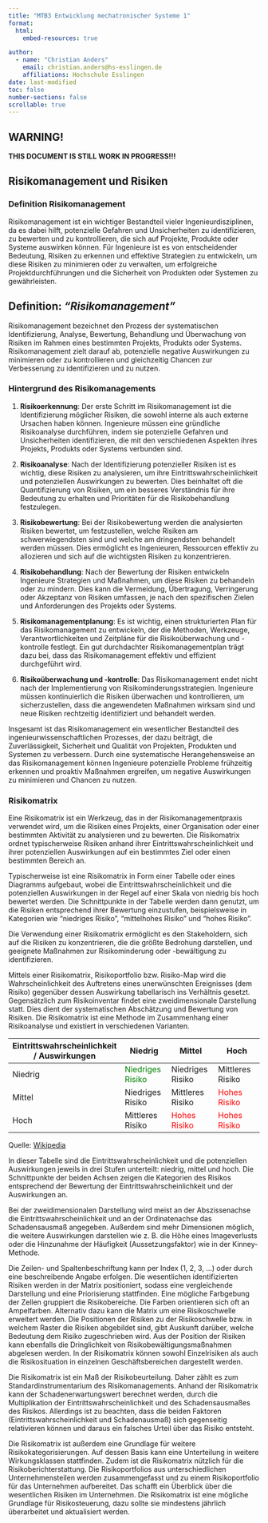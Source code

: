 ```yaml
---
title: "MTB3 Entwicklung mechatronischer Systeme 1"
format:
  html:
    embed-resources: true

author:
  - name: "Christian Anders"
    email: christian.anders@hs-esslingen.de
    affiliations: Hochschule Esslingen
date: last-modified
toc: false
number-sections: false
scrollable: true
---
```




<!-- -------------------------------------------------------------------------

                       Callout !!! WARNING !!!

-------------------------------------------------------------------------- -->
::: {.callout-warning}
## WARNING!
**THIS DOCUMENT IS STILL WORK IN PROGRESS!!!**
:::


<!-- -------------------------------------------------------------------------

                       Risikomanagement

-------------------------------------------------------------------------- -->
## Risikomanagement und Risiken

### Definition Risikomanagement

Risikomanagement ist ein wichtiger Bestandteil vieler Ingenieurdisziplinen, da es dabei hilft, potenzielle Gefahren und Unsicherheiten zu identifizieren, zu bewerten und zu kontrollieren, die sich auf Projekte, Produkte oder Systeme auswirken können. Für Ingenieure ist es von entscheidender Bedeutung, Risiken zu erkennen und effektive Strategien zu entwickeln, um diese Risiken zu minimieren oder zu verwalten, um erfolgreiche Projektdurchführungen und die Sicherheit von Produkten oder Systemen zu gewährleisten.

::: {.callout-tip}
## Definition: *"Risikomanagement"*
Risikomanagement bezeichnet den Prozess der systematischen Identifizierung, Analyse, Bewertung, Behandlung und Überwachung von Risiken im Rahmen eines bestimmten Projekts, Produkts oder Systems. Risikomanagement zielt darauf ab, potenzielle negative Auswirkungen zu minimieren oder zu kontrollieren und gleichzeitig Chancen zur Verbesserung zu identifizieren und zu nutzen.
:::


### Hintergrund des Risikomanagements

1. **Risikoerkennung**: Der erste Schritt im Risikomanagement ist die Identifizierung möglicher Risiken, die sowohl interne als auch externe Ursachen haben können. Ingenieure müssen eine gründliche Risikoanalyse durchführen, indem sie potenzielle Gefahren und Unsicherheiten identifizieren, die mit den verschiedenen Aspekten ihres Projekts, Produkts oder Systems verbunden sind.

2. **Risikoanalyse**: Nach der Identifizierung potenzieller Risiken ist es wichtig, diese Risiken zu analysieren, um ihre Eintrittswahrscheinlichkeit und potenziellen Auswirkungen zu bewerten. Dies beinhaltet oft die Quantifizierung von Risiken, um ein besseres Verständnis für ihre Bedeutung zu erhalten und Prioritäten für die Risikobehandlung festzulegen.

3. **Risikobewertung**: Bei der Risikobewertung werden die analysierten Risiken bewertet, um festzustellen, welche Risiken am schwerwiegendsten sind und welche am dringendsten behandelt werden müssen. Dies ermöglicht es Ingenieuren, Ressourcen effektiv zu allozieren und sich auf die wichtigsten Risiken zu konzentrieren.

4. **Risikobehandlung**: Nach der Bewertung der Risiken entwickeln Ingenieure Strategien und Maßnahmen, um diese Risiken zu behandeln oder zu mindern. Dies kann die Vermeidung, Übertragung, Verringerung oder Akzeptanz von Risiken umfassen, je nach den spezifischen Zielen und Anforderungen des Projekts oder Systems.

5. **Risikomanagementplanung**: Es ist wichtig, einen strukturierten Plan für das Risikomanagement zu entwickeln, der die Methoden, Werkzeuge, Verantwortlichkeiten und Zeitpläne für die Risikoüberwachung und -kontrolle festlegt. Ein gut durchdachter Risikomanagementplan trägt dazu bei, dass das Risikomanagement effektiv und effizient durchgeführt wird.

6. **Risikoüberwachung und -kontrolle**: Das Risikomanagement endet nicht nach der Implementierung von Risikominderungsstrategien. Ingenieure müssen kontinuierlich die Risiken überwachen und kontrollieren, um sicherzustellen, dass die angewendeten Maßnahmen wirksam sind und neue Risiken rechtzeitig identifiziert und behandelt werden.

Insgesamt ist das Risikomanagement ein wesentlicher Bestandteil des ingenieurwissenschaftlichen Prozesses, der dazu beiträgt, die Zuverlässigkeit, Sicherheit und Qualität von Projekten, Produkten und Systemen zu verbessern. Durch eine systematische Herangehensweise an das Risikomanagement können Ingenieure potenzielle Probleme frühzeitig erkennen und proaktiv Maßnahmen ergreifen, um negative Auswirkungen zu minimieren und Chancen zu nutzen.


### Risikomatrix

Eine Risikomatrix ist ein Werkzeug, das in der Risikomanagementpraxis verwendet wird, um die Risiken eines Projekts, einer Organisation oder einer bestimmten Aktivität zu analysieren und zu bewerten. Die Risikomatrix ordnet typischerweise Risiken anhand ihrer Eintrittswahrscheinlichkeit und ihrer potenziellen Auswirkungen auf ein bestimmtes Ziel oder einen bestimmten Bereich an.

Typischerweise ist eine Risikomatrix in Form einer Tabelle oder eines Diagramms aufgebaut, wobei die Eintrittswahrscheinlichkeit und die potenziellen Auswirkungen in der Regel auf einer Skala von niedrig bis hoch bewertet werden. Die Schnittpunkte in der Tabelle werden dann genutzt, um die Risiken entsprechend ihrer Bewertung einzustufen, beispielsweise in Kategorien wie "niedriges Risiko", "mittelhohes Risiko" und "hohes Risiko".

Die Verwendung einer Risikomatrix ermöglicht es den Stakeholdern, sich auf die Risiken zu konzentrieren, die die größte Bedrohung darstellen, und geeignete Maßnahmen zur Risikominderung oder -bewältigung zu identifizieren.

Mittels einer Risikomatrix, Risikoportfolio bzw. Risiko-Map wird die Wahrscheinlichkeit des Auftretens eines unerwünschten Ereignisses (dem Risiko) gegenüber dessen Auswirkung tabellarisch ins Verhältnis gesetzt. Gegensätzlich zum Risikoinventar findet eine zweidimensionale Darstellung statt. Dies dient der systematischen Abschätzung und Bewertung von Risiken. Die Risikomatrix ist eine Methode im Zusammenhang einer Risikoanalyse und existiert in verschiedenen Varianten.


| Eintrittswahrscheinlichkeit / Auswirkungen | Niedrig           | Mittel            | Hoch              |
|-------------------------------------------|-------------------|-------------------|-------------------|
| Niedrig                                   | <span style="color:green">Niedriges Risiko</span> | Niedriges Risiko  | Mittleres Risiko  |
| Mittel                                    | Niedriges Risiko  | Mittleres Risiko  | <span style="color:red">Hohes Risiko</span>    |
| Hoch                                      | Mittleres Risiko  | <span style="color:red">Hohes Risiko</span>    | <span style="color:red">Hohes Risiko</span>    |

Quelle: [Wikipedia](https://de.wikipedia.org/wiki/Risikomatrix)

In dieser Tabelle sind die Eintrittswahrscheinlichkeit und die potenziellen Auswirkungen jeweils in drei Stufen unterteilt: niedrig, mittel und hoch. Die Schnittpunkte der beiden Achsen zeigen die Kategorien des Risikos entsprechend der Bewertung der Eintrittswahrscheinlichkeit und der Auswirkungen an.

Bei der zweidimensionalen Darstellung wird meist an der Abszissenachse die Eintrittswahrscheinlichkeit und an der Ordinatenachse das Schadensausmaß angegeben. Außerdem sind mehr Dimensionen möglich, die weitere Auswirkungen darstellen wie z. B. die Höhe eines Imageverlusts oder die Hinzunahme der Häufigkeit (Aussetzungsfaktor) wie in der Kinney-Methode.

Die Zeilen- und Spaltenbeschriftung kann per Index (1, 2, 3, …) oder durch eine beschreibende Angabe erfolgen. Die wesentlichen identifizierten Risiken werden in der Matrix positioniert, sodass eine vergleichende Darstellung und eine Priorisierung stattfinden. Eine mögliche Farbgebung der Zellen gruppiert die Risikobereiche. Die Farben orientieren sich oft an Ampelfarben. Alternativ dazu kann die Matrix um eine Risikoschwelle erweitert werden. Die Positionen der Risiken zu der Risikoschwelle bzw. in welchem Raster die Risiken abgebildet sind, gibt Auskunft darüber, welche Bedeutung dem Risiko zugeschrieben wird. Aus der Position der Risiken kann ebenfalls die Dringlichkeit von Risikobewältigungsmaßnahmen abgelesen werden. In der Risikomatrix können sowohl Einzelrisiken als auch die Risikosituation in einzelnen Geschäftsbereichen dargestellt werden.

Die Risikomatrix ist ein Maß der Risikobeurteilung. Daher zählt es zum Standardinstrumentarium des Risikomanagements. Anhand der Risikomatrix kann der Schadenerwartungswert berechnet werden, durch die Multiplikation der Eintrittswahrscheinlichkeit und des Schadensausmaßes des Risikos. Allerdings ist zu beachten, dass die beiden Faktoren (Eintrittswahrscheinlichkeit und Schadenausmaß) sich gegenseitig relativieren können und daraus ein falsches Urteil über das Risiko entsteht.

Die Risikomatrix ist außerdem eine Grundlage für weitere Risikokategorisierungen. Auf dessen Basis kann eine Unterteilung in weitere Wirkungsklassen stattfinden. Zudem ist die Risikomatrix nützlich für die Risikoberichterstattung. Die Risikoportfolios aus unterschiedlichen Unternehmensteilen werden zusammengefasst und zu einem Risikoportfolio für das Unternehmen aufbereitet. Das schafft ein Überblick über die wesentlichen Risiken im Unternehmen. Die Risikomatrix ist eine mögliche Grundlage für Risikosteuerung, dazu sollte sie mindestens jährlich überarbeitet und aktualisiert werden.

<!--
Klassifizierung von Risiken

Risikomatrix: Eintrittswahrscheinlichkeit 1,2,3 x Auswirkung bei Eintritt 1,2,3



Anwendung u.a. bei Gefährdungsbeurteilung, aber auch im Projektmanagement zum Umgang mit Unsicherheit.
-->

